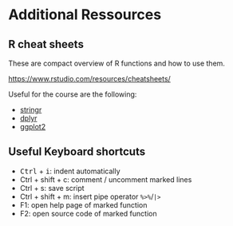 # Additional Ressources {.unnumbered}


## R cheat sheets


These are compact overview of R functions and how to use them.

[https://www.rstudio.com/resources/cheatsheets/](https://www.rstudio.com/resources/cheatsheets/)

Useful for the course are the following:

* [stringr](https://rstudio.github.io/cheatsheets/strings.pdf)
* [dplyr](https://rstudio.github.io/cheatsheets/data-transformation.pdf)
* [ggplot2](https://rstudio.github.io/cheatsheets/data-visualization.pdf)



## Useful Keyboard shortcuts

* <kbd>Ctrl</kbd> + <kbd>i</kbd>: indent automatically
* Ctrl + shift + c: comment / uncomment marked lines
* Ctrl + s: save script
* Ctrl + shift + m: insert pipe operator `%>%`/`|>`
* F1: open help page of marked function
* F2: open source code of marked function


